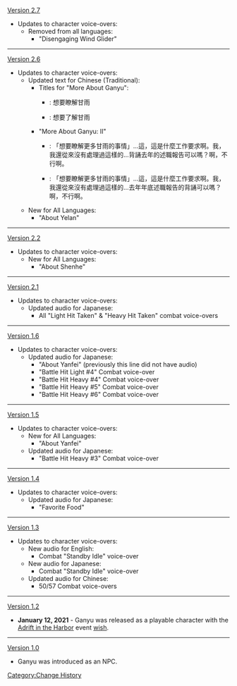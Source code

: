 [[Version 2.7]]
*Updates to character voice-overs:
**Removed from all languages:
***"Disengaging Wind Glider"
----
[[Version 2.6]]
* Updates to character voice-overs:
** Updated text for Chinese (Traditional):
*** Titles for "More About Ganyu":
**** {{Color|Old}}: 想要瞭解甘雨
**** {{Color|New}}: 想要了解甘雨
*** "More About Ganyu: II"
**** {{Color|Old}}: 「想要瞭解更多甘雨的事情」…這，這是什麼工作要求啊。我，我還從來沒有處理過這樣的…背誦去年的述職報告可以嗎？啊，不行啊。
**** {{Color|New}}: 「想要瞭解更多甘雨的事情」…這，這是什麼工作要求啊。我，我還從來沒有處理過這樣的…去年年底述職報告的背誦可以嗎？啊，不行啊。
** New for All Languages:
*** "About Yelan"
----
[[Version 2.2]]
*Updates to character voice-overs:
**New for All Languages:
***"About Shenhe"
----
[[Version 2.1]]
*Updates to character voice-overs:
**Updated audio for Japanese:
***All "Light Hit Taken" & "Heavy Hit Taken" combat voice-overs
----
[[Version 1.6]]
*Updates to character voice-overs:
**Updated audio for Japanese:
***"About Yanfei" (previously this line did not have audio)
***"Battle Hit Light #4" Combat voice-over
***"Battle Hit Heavy #4" Combat voice-over
***"Battle Hit Heavy #5" Combat voice-over
***"Battle Hit Heavy #6" Combat voice-over
----
[[Version 1.5]]
*Updates to character voice-overs:
**New for All Languages:
***"About Yanfei"
**Updated audio for Japanese:
***"Battle Hit Heavy #3" Combat voice-over
----
[[Version 1.4]]
*Updates to character voice-overs:
**Updated audio for Japanese:
***"Favorite Food"
----
[[Version 1.3]]
*Updates to character voice-overs:
**New audio for English:
***Combat "Standby Idle" voice-over
**New audio for Japanese:
***Combat "Standby Idle" voice-over
**Updated audio for Chinese:
***50/57 Combat voice-overs
----
[[Version 1.2]]
*'''January 12, 2021''' - Ganyu was released as a playable character with the [[Adrift in the Harbor]] event [[wish]].
----
[[Version 1.0]]
*Ganyu was introduced as an NPC.
<noinclude>[[Category:Change History]]</noinclude>